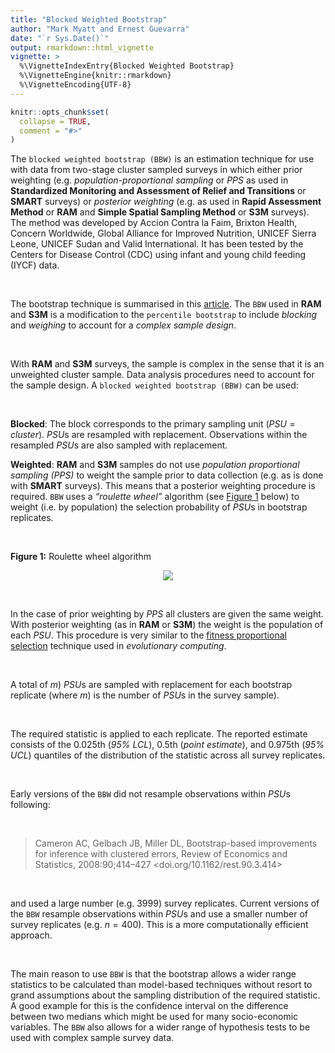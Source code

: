 ```yaml
---
title: "Blocked Weighted Bootstrap"
author: "Mark Myatt and Ernest Guevarra"
date: "`r Sys.Date()`"
output: rmarkdown::html_vignette
vignette: >
  %\VignetteIndexEntry{Blocked Weighted Bootstrap}
  %\VignetteEngine{knitr::rmarkdown}
  %\VignetteEncoding{UTF-8}
---
```


```r
knitr::opts_chunk$set(
  collapse = TRUE,
  comment = "#>"
)
```

The `blocked weighted bootstrap (BBW)` is an estimation technique for use with data from two-stage cluster sampled surveys in which either prior weighting (e.g. *population-proportional sampling* or *PPS* as used in **Standardized Monitoring and Assessment of Relief and Transitions** or **SMART** surveys) or *posterior weighting* (e.g. as used in **Rapid Assessment Method** or **RAM** and **Simple Spatial Sampling Method** or **S3M** surveys). The method was developed by Accion Contra la Faim, Brixton Health, Concern Worldwide, Global Alliance for Improved Nutrition, UNICEF Sierra Leone, UNICEF Sudan and Valid International. It has been tested by the Centers for Disease Control (CDC) using infant and young child feeding (IYCF) data.

<br/>

The bootstrap technique is summarised in this [article](https://en.wikipedia.org/wiki/Bootstrapping_(statistics)). The `BBW` used in **RAM** and **S3M** is a modification to the `percentile bootstrap` to include *blocking* and *weighing* to account for a *complex sample design*.

<br/>

With **RAM** and **S3M** surveys, the sample is complex in the sense that it is an unweighted cluster sample. Data analysis procedures need to account for the sample design. A `blocked weighted bootstrap (BBW)` can be used:

<br/>

**Blocked**: The block corresponds to the primary sampling unit ($PSU = cluster$). *PSU*s are resampled with replacement. Observations within the resampled *PSU*s are also sampled with replacement.

**Weighted**: **RAM** and **S3M** samples do not use *population proportional sampling (PPS)* to weight the sample prior to data collection (e.g. as is done with **SMART** surveys). This means that a posterior weighting procedure is required. `BBW` uses a *"roulette wheel"* algorithm (see [Figure 1](#FIG1) below) to weight (i.e. by population) the selection probability of *PSU*s in bootstrap replicates.

<br/>

<a name="FIG1"></a>
**Figure 1:** Roulette wheel algorithm
<p align="center">
![](../man/figures/rouletteWheel.png)
</p>

<br/>

In the case of prior weighting by *PPS* all clusters are given the same weight. With posterior weighting (as in **RAM** or **S3M**) the weight is the population of each *PSU*. This procedure is very similar to the [fitness proportional selection](https://en.wikipedia.org/wiki/Fitness_proportionate_selection) technique used in *evolutionary computing*.

<br/>

A total of $m$) *PSU*s are sampled with replacement for each bootstrap replicate (where $m$) is the number of *PSU*s in the survey sample).

<br/>

The required statistic is applied to each replicate. The reported estimate consists of the 0.025th (*95\% LCL*), 0.5th (*point estimate*), and 0.975th (*95\% UCL*) quantiles of the distribution of the statistic across all survey replicates.

<br/>

Early versions of the `BBW` did not resample observations within *PSU*s following:

<br/>

> Cameron AC, Gelbach JB, Miller DL, Bootstrap-based improvements for inference with clustered errors, Review of Economics and Statistics, 2008:90;414–427 <doi.org/10.1162/rest.90.3.414>

<br/>

and used a large number (e.g. $3999$) survey replicates. Current versions of the `BBW` resample observations within *PSU*s and use a smaller number of survey replicates (e.g. $n = 400$). This is a more computationally efficient approach.

<br/>

The main reason to use `BBW` is that the bootstrap allows a wider range statistics to be calculated than model-based techniques without resort to grand assumptions about the sampling distribution of the required statistic. A good example for this is the confidence interval on the difference between two medians which might be used for many socio-economic variables. The `BBW` also allows for a wider range of hypothesis tests to be used with complex sample survey data.
